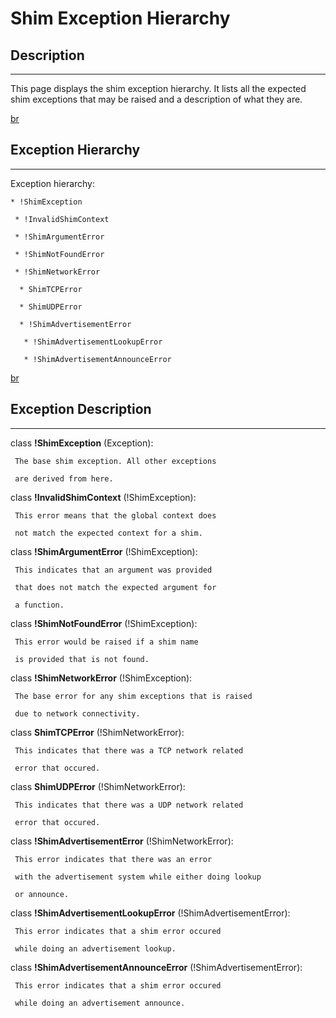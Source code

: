 = Shim Exception Hierarchy =

== Description ==
----
This page displays the shim exception hierarchy. It lists all the expected shim exceptions that may be raised and a description of what they are.
[[br]]

== Exception Hierarchy ==
----
Exception hierarchy:
 * !ShimException
  * !InvalidShimContext
  * !ShimArgumentError
  * !ShimNotFoundError
  * !ShimNetworkError
   * ShimTCPError
   * ShimUDPError
   * !ShimAdvertisementError
    * !ShimAdvertisementLookupError
    * !ShimAdvertisementAnnounceError
[[br]]

== Exception Description ==
----
class '''!ShimException''' (Exception):
 
  The base shim exception. All other exceptions
  are derived from here.
  


class '''!InvalidShimContext''' (!ShimException):
  This error means that the global context does
  not match the expected context for a shim.


class '''!ShimArgumentError''' (!ShimException):
  This indicates that an argument was provided
  that does not match the expected argument for
  a function.
  


class '''!ShimNotFoundError''' (!ShimException):
  This error would be raised if a shim name
  is provided that is not found.



class '''!ShimNetworkError''' (!ShimException):
  The base error for any shim exceptions that is raised
  due to network connectivity.


class '''ShimTCPError''' (!ShimNetworkError):
  This indicates that there was a TCP network related
  error that occured.


class '''ShimUDPError''' (!ShimNetworkError):
  This indicates that there was a UDP network related
  error that occured.


class '''!ShimAdvertisementError''' (!ShimNetworkError):
  This error indicates that there was an error
  with the advertisement system while either doing lookup
  or announce.


class '''!ShimAdvertisementLookupError''' (!ShimAdvertisementError):
  This error indicates that a shim error occured
  while doing an advertisement lookup.


class '''!ShimAdvertisementAnnounceError''' (!ShimAdvertisementError):
  This error indicates that a shim error occured
  while doing an advertisement announce.


